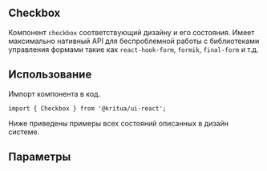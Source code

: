 

## Checkbox
Компонент `checkbox` соответствующий дизайну и его состояния.
Имеет максимально нативный API для беспроблемной работы c библиотеками управления формами такие как `react-hook-form`, `formik`, `final-form` и т.д.

## Использование
Импорт компонента в код.
```tsx
import { Checkbox } from '@kritua/ui-react';
```

Ниже приведены примеры всех состояний описанных в дизайн системе.
<Canvas>
    <Story id="components-checkboxes-checkbox--no-text" />
</Canvas>

<Canvas>
    <Story id="components-checkboxes-checkbox--text" />
</Canvas>

<Canvas>
    <Story id="components-checkboxes-checkbox--text-and-description" />
</Canvas>

## Параметры
<ArgsTable of={Checkbox} />
